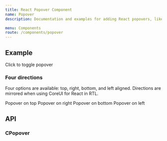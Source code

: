```yaml
---
title: React Popover Component
name: Popover
description: Documentation and examples for adding React popovers, like those found in iOS, to any element on your site.

menu: Components
route: /components/popover
---
```



## Example

<Playground>
  <CPopover
    title="Popover title"
    content="And here’s some amazing content. It’s very engaging. Right?"
    placement="right"
  >
    <CButton color="danger" size="lg">Click to toggle popover</CButton>
  </CPopover>
</Playground>

### Four directions

Four options are available: top, right, bottom, and left aligned. Directions are mirrored when using CoreUI for React in RTL.

<Playground>
  <CPopover
    content="Vivamus sagittis lacus vel augue laoreet rutrum faucibus."
    placement="top"
  >
    <CButton color="secondary">Popover on top</CButton>
  </CPopover>
  <CPopover
    content="Vivamus sagittis lacus vel augue laoreet rutrum faucibus."
    placement="right"
  >
    <CButton color="secondary">Popover on right</CButton>
  </CPopover>
  <CPopover
    content="Vivamus sagittis lacus vel augue laoreet rutrum faucibus."
    placement="bottom"
  >
    <CButton color="secondary">Popover on bottom</CButton>
  </CPopover>
  <CPopover
    content="Vivamus sagittis lacus vel augue laoreet rutrum faucibus."
    placement="left"
  >
    <CButton color="secondary">Popover on left</CButton>
  </CPopover>
</Playground>

## API

### CPopover

<Props of={CPopover} />